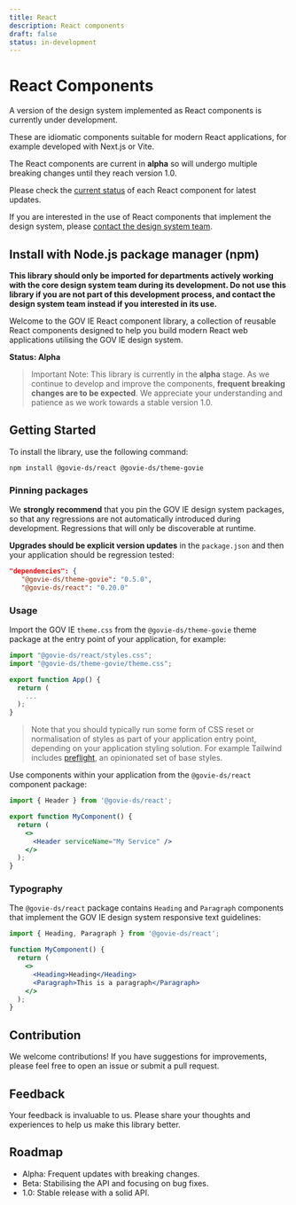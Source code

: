 ```yaml
---
title: React
description: React components
draft: false
status: in-development
---
```


# React Components

A version of the design system implemented as React components is currently under development.

These are idiomatic components suitable for modern React applications, for example developed with Next.js or Vite.

<Highlight>

The React components are current in **alpha** so will undergo multiple breaking changes until they reach version 1.0.

Please check the [current status](/components/status/) of each React component for latest updates.

If you are interested in the use of React components that implement the design system, please [contact the design system team](/contact/).

</Highlight>

## Install with Node.js package manager (npm)

**This library should only be imported for departments actively working with the core design system team during its development. Do not use this library if you are not part of this development process, and contact the design system team instead if you interested in its use.**

Welcome to the GOV IE React component library, a collection of reusable React components designed to help you build modern React web applications utilising the GOV IE design system.

**Status: Alpha**

> Important Note: This library is currently in the **alpha** stage. As we continue to develop and improve the components, **frequent breaking changes are to be expected**. We appreciate your understanding and patience as we work towards a stable version 1.0.

## Getting Started

To install the library, use the following command:

```
npm install @govie-ds/react @govie-ds/theme-govie
```

### Pinning packages

We **strongly recommend** that you pin the GOV IE design system packages, so that any regressions are not automatically introduced during development. Regressions that will only be discoverable at runtime.

**Upgrades should be explicit version updates** in the `package.json` and then your application should be regression tested:

```json
"dependencies": {
   "@govie-ds/theme-govie": "0.5.0",
   "@govie-ds/react": "0.20.0"
```

### Usage

Import the GOV IE `theme.css` from the `@govie-ds/theme-govie` theme package at the entry point of your application, for example:

```jsx
import "@govie-ds/react/styles.css";
import "@govie-ds/theme-govie/theme.css";

export function App() {
  return (
    ...
  );
}
```

> Note that you should typically run some form of CSS reset or normalisation of styles as part of your application entry point, depending on your application styling solution. For example Tailwind includes [preflight](https://tailwindcss.com/docs/preflight), an opinionated set of base styles.

Use components within your application from the `@govie-ds/react` component package:

```jsx
import { Header } from '@govie-ds/react';

export function MyComponent() {
  return (
    <>
      <Header serviceName="My Service" />
    </>
  );
}
```

### Typography

The `@govie-ds/react` package contains `Heading` and `Paragraph` components that implement the GOV IE design system responsive text guidelines:

```jsx
import { Heading, Paragraph } from '@govie-ds/react';

function MyComponent() {
  return (
    <>
      <Heading>Heading</Heading>
      <Paragraph>This is a paragraph</Paragraph>
    </>
  );
}
```

## Contribution

We welcome contributions! If you have suggestions for improvements, please feel free to open an issue or submit a pull request.

## Feedback

Your feedback is invaluable to us. Please share your thoughts and experiences to help us make this library better.

## Roadmap

- Alpha: Frequent updates with breaking changes.
- Beta: Stabilising the API and focusing on bug fixes.
- 1.0: Stable release with a solid API.
